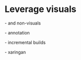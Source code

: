 # Leverage visuals {#visual}

\- and non-visuals

\- annotation

\- incremental builds

\- xaringan
